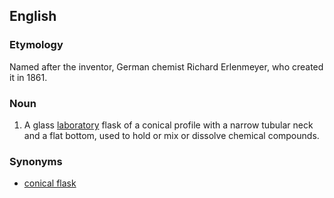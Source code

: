 ==English==
{{wikipedia}}
===Etymology===
Named after the inventor, German chemist Richard Erlenmeyer, who created it in 1861.
===Noun===
{{en-noun}}

#{{context|chemistry}} A glass [[laboratory]] flask of a conical profile with a narrow tubular neck and a flat bottom, used to hold or mix or dissolve chemical compounds.

===Synonyms===
*[[conical flask]]